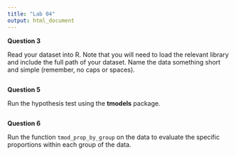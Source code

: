 ```yaml
---
title: "Lab 04"
output: html_document
---
```


**Question 3**

Read your dataset into R. Note that you will need to load the relevant
library and include the full path of your dataset. Name the data something
short and simple (remember, no caps or spaces).

```r

```

**Question 5**

Run the hypothesis test using the **tmodels** package.

```r

```

**Question 6**

Run the function `tmod_prop_by_group` on the data to evaluate the specific
proportions within each group of the data.

```r

```


